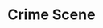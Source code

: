 ---
title: "Crime Scene"
client: "The Guardian"
subtitle: ""
description: "Built for Guardian VR, this interactive experience brings to life the fascinating world of forensic science, allowing you to experience and understand the crucial role it plays during an investigation."
background: 'hero.jpg'
tags: ['vr']
---